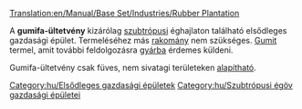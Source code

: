 [[Translation:en/Manual/Base Set/Industries/Rubber Plantation]]

{{hu/Gazdasági épületek|kép=en/Rubberplantation.png
|név=Gumifa-ültetvény
|klíma=[[hu/Manual/Éghajlatok#szubtropusi|szubtrópusi]]
|elfogad=---
|előállít=[[hu/Manual/Base Set/Cargos/Gumi|gumit]]
}}
A '''gumifa-ültetvény''' kizárólag [[hu/Manual/Éghajlatok#szubtropusi|szubtrópusi]] éghajlaton található elsődleges gazdasági épület. Termeléséhez más [[hu/Manual/Rakomány|rakomány]] nem szükséges. [[hu/Manual/Base Set/Cargos/Gumi|Gumit]] termel, amit további feldolgozásra [[hu/Manual/Base Set/Industries/Gyár|gyárba]] érdemes küldeni. 

Gumifa-ültetvény csak füves, nem sivatagi területeken [[hu/Manual/Gazdasági épületek#uj-gazdasagi-epulet-alapitasa|alapítható]].

{{hu/Navbox Gazdasági épületek}}

[[Category:hu/Elsődleges gazdasági épületek]]
[[Category:hu/Szubtrópusi égöv gazdasági épületei]]